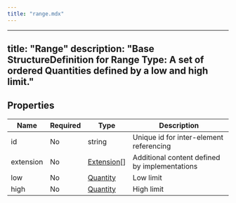```yaml
---
title: "range.mdx"
---
```


---
title: "Range"
description: "Base StructureDefinition for Range Type: A set of ordered Quantities defined by a low and high limit."
---

## Properties

| Name      | Required | Type                                                  | Description                                   |
| --------- | -------- | ----------------------------------------------------- | --------------------------------------------- |
| id        | No       | string                                                | Unique id for inter-element referencing       |
| extension | No       | [Extension](/medical-api/fhir/data-types/extension)[] | Additional content defined by implementations |
| low       | No       | [Quantity](/medical-api/fhir/data-types/quantity)     | Low limit                                     |
| high      | No       | [Quantity](/medical-api/fhir/data-types/quantity)     | High limit                                    |
